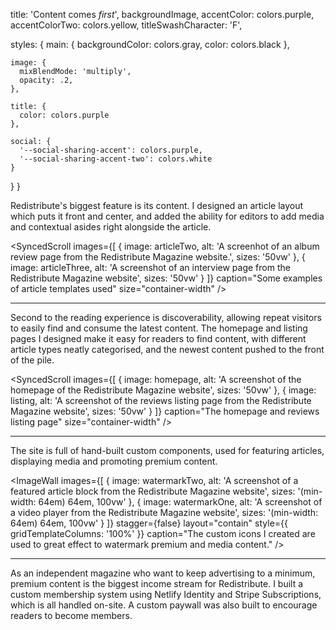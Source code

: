 



  title: 'Content comes _first_',
  backgroundImage,
  accentColor: colors.purple,
  accentColorTwo: colors.yellow,
  titleSwashCharacter: 'F',

  styles: {
    main: {
      backgroundColor: colors.gray,
      color: colors.black
    },

    image: {
      mixBlendMode: 'multiply',
      opacity: .2,
    },

    title: {
      color: colors.purple
    },

    social: {
      '--social-sharing-accent': colors.purple,
      '--social-sharing-accent-two': colors.white
    }
  }
}

Redistribute's biggest feature is its content. I designed an article layout which puts it front and center, and added the ability for editors to add media and contextual asides right alongside the article.

<SyncedScroll
  images={[
    {
      image: articleTwo,
      alt: 'A screenhot of an album review page from the Redistribute Magazine website.',
      sizes: '50vw'
    },
    {
      image: articleThree,
      alt: 'A screenshot of an interview page from the Redistribute Magazine website',
      sizes: '50vw'
    }
  ]}
  caption="Some examples of article templates used"
  size="container-width"
/>

---

Second to the reading experience is discoverability, allowing repeat visitors to easily find and consume the latest content. The homepage and listing pages I designed make it easy for readers to find content, with different article types neatly categorised, and the newest content pushed to the front of the pile.

<SyncedScroll
  images={[
    {
      image: homepage,
      alt: 'A screenshot of the homepage of the Redistribute Magazine website',
      sizes: '50vw'
    },
    {
      image: listing,
      alt: 'A screenshot of the reviews listing page from the Redistribute Magazine website',
      sizes: '50vw'
    }
  ]}
  caption="The homepage and reviews listing page"
  size="container-width"
/>

<ContentVideo
  caption="The search functionality"
  url="/video/studies/redistribute/search.mov"
/>

<ContentImage
  src={nav}
  alt="A screenshot of the navigation menu from the Redistribute Magazine website"
  sizes="(min-width: 64em) 64em, 100vw"
  caption="The main navigation"
/>

---

The site is full of hand-built custom components, used for featuring articles, displaying media and promoting premium content.

<ImageWall
  images={[
    {
      image: watermarkTwo,
      alt: 'A screenshot of a featured article block from the Redistribute Magazine website',
      sizes: '(min-width: 64em) 64em, 100vw'
    },
    {
      image: watermarkOne,
      alt: 'A screenshot of a video player from the Redistribute Magazine website',
      sizes: '(min-width: 64em) 64em, 100vw'
    }
  ]}
  stagger={false}
  layout="contain"
  style={{ gridTemplateColumns: '100%' }}
  caption="The custom icons I created are used to great effect to watermark premium and media content."
/>

---

As an independent magazine who want to keep advertising to a minimum, premium content is the biggest income stream for Redistribute. I built a custom membership system using Netlify Identity and Stripe Subscriptions, which is all handled on-site. A custom paywall was also built to encourage readers to become members.

<ContentImage
  src={watermarkThree}
  alt="A screenshot of the membership call to action component from the Redistribute Magazine website"
  sizes="(min-width: 64em) 64em, 100vw"
  caption="Membership call to action component."
/>

<ContentImage
  src={paywall}
  alt="A screenshot of the paywall from the Redistribute Magazine website"
  sizes="(min-width: 64em) 64em, 100vw"
  caption="The paywall as it appears to non-members."
/>
